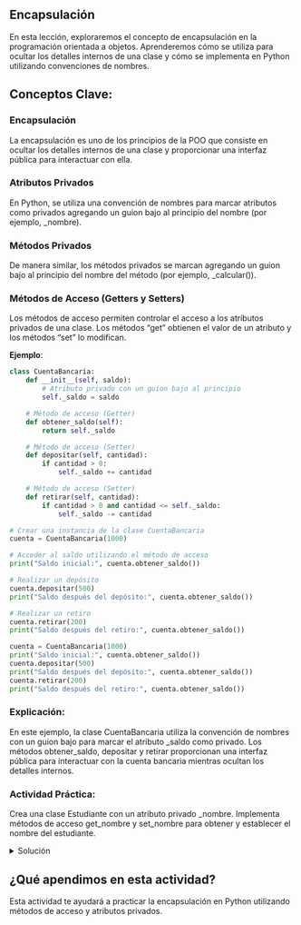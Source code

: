 ## Encapsulación

En esta lección, exploraremos el concepto de encapsulación en la programación orientada a objetos. Aprenderemos cómo se utiliza para ocultar los detalles internos de una clase y cómo se implementa en Python utilizando convenciones de nombres.


## Conceptos Clave:

### Encapsulación

La encapsulación es uno de los principios de la POO que consiste en ocultar los detalles internos de una clase y proporcionar una interfaz pública para interactuar con ella.

### Atributos Privados

En Python, se utiliza una convención de nombres para marcar atributos como privados agregando un guion bajo al principio del nombre (por ejemplo, _nombre).

### Métodos Privados

De manera similar, los métodos privados se marcan agregando un guion bajo al principio del nombre del método (por ejemplo, _calcular()).

### Métodos de Acceso (Getters y Setters)

Los métodos de acceso permiten controlar el acceso a los atributos privados de una clase. Los métodos "get" obtienen el valor de un atributo y los métodos "set" lo modifican.

**Ejemplo**:

```python
class CuentaBancaria:
    def __init__(self, saldo):
        # Atributo privado con un guion bajo al principio
        self._saldo = saldo

    # Método de acceso (Getter)
    def obtener_saldo(self):
        return self._saldo

    # Método de acceso (Setter)
    def depositar(self, cantidad):
        if cantidad > 0:
            self._saldo += cantidad

    # Método de acceso (Setter)
    def retirar(self, cantidad):
        if cantidad > 0 and cantidad <= self._saldo:
            self._saldo -= cantidad

# Crear una instancia de la clase CuentaBancaria
cuenta = CuentaBancaria(1000)

# Acceder al saldo utilizando el método de acceso
print("Saldo inicial:", cuenta.obtener_saldo())

# Realizar un depósito
cuenta.depositar(500)
print("Saldo después del depósito:", cuenta.obtener_saldo())

# Realizar un retiro
cuenta.retirar(200)
print("Saldo después del retiro:", cuenta.obtener_saldo())

cuenta = CuentaBancaria(1000)
print("Saldo inicial:", cuenta.obtener_saldo())
cuenta.depositar(500)
print("Saldo después del depósito:", cuenta.obtener_saldo())
cuenta.retirar(200)
print("Saldo después del retiro:", cuenta.obtener_saldo())
```
### Explicación:

En este ejemplo, la clase CuentaBancaria utiliza la convención de nombres con un guion bajo para marcar el atributo _saldo como privado. Los métodos obtener_saldo, depositar y retirar proporcionan una interfaz pública para interactuar con la cuenta bancaria mientras ocultan los detalles internos.

:::{.callout-tip}

### Actividad Práctica:

Crea una clase Estudiante con un atributo privado _nombre. Implementa métodos de acceso get_nombre y set_nombre para obtener y establecer el nombre del estudiante.

:::

<details>
    <summary>Solución</summary>
**Resumen**: 

En este código, se define una clase **Estudiante** con un atributo privado de **nombre** y métodos de acceso (**get_nombre** y **set_nombre**) para obtener y cambiar el nombre del estudiante.

```python
class Estudiante:
    def __init__(self, nombre):
        # Atributo privado con un guion bajo al principio
        self._nombre = nombre

    # Método de acceso (Getter)
    def get_nombre(self):
        return self._nombre

    # Método de acceso (Setter)
    def set_nombre(self, nuevo_nombre):
        if len(nuevo_nombre) > 0:
            self._nombre = nuevo_nombre

# Crea una instancia de la clase Estudiante con nombre "Juan"
estudiante = Estudiante("Juan")

# Acceder al nombre utilizando el método de acceso get_nombre
print("Nombre del estudiante:", estudiante.get_nombre())

# Cambiar el nombre utilizando el método de acceso set_nombre
estudiante.set_nombre("María")
# Imprimir el nombre después del cambio
print("Nombre del estudiante después del cambio:", estudiante.get_nombre())
```

Explicación:

1. En este código, se crea una clase Estudiante con un atributo privado _nombre y dos métodos de acceso (get_nombre y set_nombre). 

2. El método get_nombre permite obtener el nombre del estudiante, y el método set_nombre permite cambiar el nombre si la nueva cadena de nombre tiene una longitud mayor que 0. 

3. Se crea una instancia de la clase Estudiante con el nombre "Juan", se imprime el nombre inicial utilizando get_nombre, se cambia el nombre a "María" utilizando set_nombre, y se imprime el nombre nuevamente después del cambio.

</details>

## ¿Qué apendimos en esta actividad?

Esta actividad te ayudará a practicar la encapsulación en Python utilizando métodos de acceso y atributos privados.